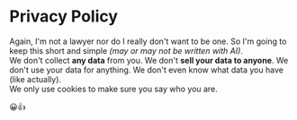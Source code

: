 # Privacy Policy

Again, I'm not a lawyer nor do I really don't want to be one. So I'm going to keep this short and simple *(may or may not be written with AI)*.
<br/>
We don't collect **any data** from you. We don't **sell your data to anyone**. We don't use your data for anything. We don't even know what data you have (like actually).
<br/>
We only use cookies to make sure you say who you are.
<br/>
<div className="text-center text-5xl">
😀👍
</div>